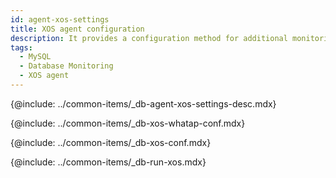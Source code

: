 ```yaml
---
id: agent-xos-settings
title: XOS agent configuration
description: It provides a configuration method for additional monitoring of the database server resources.
tags:
  - MySQL
  - Database Monitoring
  - XOS agent
---
```


{@include: ../common-items/_db-agent-xos-settings-desc.mdx}

{@include: ../common-items/_db-xos-whatap-conf.mdx}

{@include: ../common-items/_db-xos-conf.mdx} 

{@include: ../common-items/_db-run-xos.mdx}  
